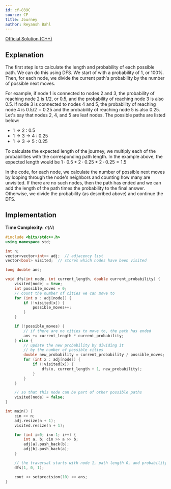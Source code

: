 ```yaml
---
id: cf-839C
source: CF
title: Journey
author: Reyansh Bahl
---
```


[Official Solution (C++)](https://codeforces.com/blog/entry/53815)

## Explanation

The first step is to calculate the length and probability of each possible path.
We can do this using DFS. We start of with a probability of 1, or 100%. Then,
for each node, we divide the current path's probability by the number of
possible next moves.

For example, if node 1 is connected to nodes 2 and 3, the probability of
reaching node 2 is $1/2$, or $0.5$, and the probability of reaching node 3 is
also $0.5$. If node 3 is connected to nodes 4 and 5, the probability of reaching
node 4 is $0.5 / 2 = 0.25$ and the probability of reaching node 5 is also
$0.25$. Let's say that nodes 2, 4, and 5 are leaf nodes. The possible paths are
listed below:

- $1 \rightarrow 2$ : 0.5
- $1 \rightarrow 3 \rightarrow 4$ : 0.25
- $1 \rightarrow 3 \rightarrow 5$ : 0.25

To calculate the expected length of the journey, we multiply each of the
probabilities with the corresponding path length. In the example above, the
expected length would be $1\cdot0.5 + 2\cdot0.25 + 2\cdot0.25 = 1.5$

In the code, for each node, we calculate the number of possible next moves by
looping through the node's neighbors and counting how many are unvisited. If
there are no such nodes, then the path has ended and we can add the length of
the path times the probability to the final answer. Otherwise, we divide the
probability (as described above) and continue the DFS.

## Implementation

**Time Complexity:** $\mathcal{O}(N)$

<LanguageSection>

<CPPSection>

```cpp
#include <bits/stdc++.h>
using namespace std;

int n;
vector<vector<int>> adj;  // adjacency list
vector<bool> visited;  // stores which nodes have been visited

long double ans;

void dfs(int node, int current_length, double current_probability) {
    visited[node] = true;
    int possible_moves = 0;
    // count the number of cities we can move to
    for (int x : adj[node]) {
        if (!visited[x]) {
            possible_moves++;
        }
    }

    if (!possible_moves) {
        // if there are no cities to move to, the path has ended
        ans += current_length * current_probability;
    } else {
        // update the new probability by dividing it
        // by the number of possible cities
        double new_probability = current_probability / possible_moves;
        for (int x : adj[node]) {
            if (!visited[x]) {
                dfs(x, current_length + 1, new_probability);
            }
        }
    }

    // so that this node can be part of other possible paths
    visited[node] = false;
}

int main() {
    cin >> n;
    adj.resize(n + 1);
    visited.resize(n + 1);

    for (int i=0; i<n-1; i++) {
        int a, b; cin >> a >> b;
        adj[a].push_back(b);
        adj[b].push_back(a);
    }

    // the traversal starts with node 1, path length 0, and probability 100%.
    dfs(1, 0, 1);

    cout << setprecision(10) << ans;
}
```

</CPPSection>
</LanguageSection>
